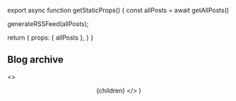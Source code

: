 
export async function getStaticProps() {
  const allPosts = await getAllPosts()

generateRSSFeed(allPosts);

return {
props: { allPosts },
}
}

## Blog archive

  <>
    <Head>
      <title>Misc scribblings - Blog archive</title>
    </Head>
    <Layout>
      <Container>
        <Header />
        {children}
        <Posts posts={allPosts} />
      </Container>
    </Layout>
  </>
)

